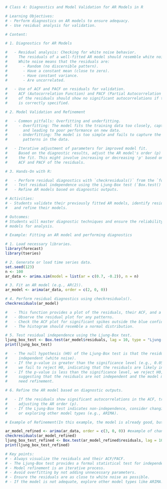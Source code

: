 ```r
# Class 4: Diagnostics and Model Validation for AR Models in R

# Learning Objectives:
# - Perform diagnostics on AR models to ensure adequacy.
# - Use residual analysis for validation.

# Content:

# 1. Diagnostics for AR Models

#   - Residual analysis: Checking for white noise behavior.
#     The residuals of a well-fitted AR model should resemble white noise.
#     White noise means that the residuals are:
#       - Random (no discernible pattern).
#       - Have a constant mean (close to zero).
#       - Have constant variance.
#       - Are uncorrelated.

#   - Use of ACF and PACF on residuals for validation.
#     ACF (Autocorrelation Function) and PACF (Partial Autocorrelation Function)
#     of the residuals should show no significant autocorrelations if the model
#     is correctly specified.

# 2. Model Validation and Refinement

#   - Common pitfalls: Overfitting and underfitting.
#     - Overfitting: The model fits the training data too closely, capturing noise
#       and leading to poor performance on new data.
#     - Underfitting: The model is too simple and fails to capture the underlying
#       patterns in the data.

#   - Iterative adjustment of parameters for improved model fit.
#     Based on the diagnostic results, adjust the AR model's order (p) to improve
#     the fit. This might involve increasing or decreasing 'p' based on the
#     ACF and PACF of the residuals.

# 3. Hands-On with R:

#   - Perform residual diagnostics with `checkresiduals()` from the `forecast` package.
#   - Test residual independence using the Ljung-Box test (`Box.test()`).
#   - Refine AR models based on diagnostic outputs.

# Activities:
# - Students validate their previously fitted AR models, identify residual issues,
#   and refine their models.

# Outcomes:
# Students will master diagnostic techniques and ensure the reliability of AR
# models for analysis.

# Example: Fitting an AR model and performing diagnostics

# 1. Load necessary libraries.
library(forecast)
library(tseries)

# 2. Generate or load time series data.
set.seed(123)
n <- 100
ar_data <- arima.sim(model = list(ar = c(0.7, -0.2)), n = n)

# 3. Fit an AR model (e.g., AR(2)).
ar_model <- arima(ar_data, order = c(2, 0, 0))

# 4. Perform residual diagnostics using checkresiduals().
checkresiduals(ar_model)

#   - This function provides a plot of the residuals, their ACF, and a histogram.
#   - Observe the residual plot for any patterns.
#   - Check the ACF plot for significant spikes outside the blue confidence bands.
#   - The histogram should resemble a normal distribution.

# 5. Test residual independence using the Ljung-Box test.
ljung_box_test <- Box.test(ar_model$residuals, lag = 10, type = "Ljung-Box")
print(ljung_box_test)

#   - The null hypothesis (H0) of the Ljung-Box test is that the residuals are
#     independent (white noise).
#   - If the p-value is greater than the significance level (e.g., 0.05),
#     we fail to reject H0, indicating that the residuals are likely independent.
#   - If the p-value is less than the significance level, we reject H0,
#     suggesting that the residuals are not independent and the model may
#     need refinement.

# 6. Refine the AR model based on diagnostic outputs.

#   - If the residuals show significant autocorrelations in the ACF, try
#     adjusting the AR order (p).
#   - If the Ljung-Box test indicates non-independence, consider changing 'p'
#     or exploring other model types (e.g., ARIMA).

# Example of Refinement(In this example, the model is already good, but lets show how to change the order)

ar_model_refined <- arima(ar_data, order = c(3, 0, 0)) #example of changing the order.
checkresiduals(ar_model_refined)
ljung_box_test_refined <- Box.test(ar_model_refined$residuals, lag = 10, type = "Ljung-Box")
print(ljung_box_test_refined)

# Key points:
# - Always visualize the residuals and their ACF/PACF.
# - The Ljung-Box test provides a formal statistical test for independence.
# - Model refinement is an iterative process.
# - Avoid overfitting by not adding unnecessary parameters.
# - Ensure the residuals are as close to white noise as possible.
# - If the model is not adequate, explore other model types like ARIMA.
```
